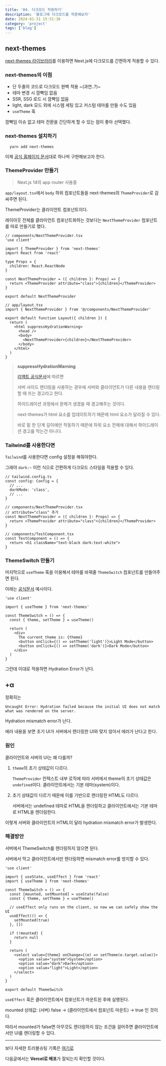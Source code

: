 ```yaml
---
title: '04. 다크모드 적용하기'
description: '블로그에 다크모드를 적용해보자'
date: 2024-01-31 15:51:38
category: 'project'
tags: ['blog']
---
```


## next-themes

[next-themes 라이브러리](https://github.com/pacocoursey/next-themes?tab=readme-ov-file###with-tailwind)를 이용하면 Next.js에 다크모드를 간편하게 적용할 수 있다.

### next-themes의 이점

- 단 두줄의 코드로 다크모드 완벽 적용 ~(과연..?)~
- 테마 변경 시 깜빡임 없음
- SSR, SSG 로드 시 깜빡임 없음
- light, dark 모드 외에 시스템 세팅 있고 커스텀 테마를 만들 수도 있음
- `useTheme` 훅

깜빡임 이슈 없고 테마 전환을 간단하게 할 수 있는 점이 좋아 선택했다.

### next-themes 설치하기

```shell
  yarn add next-themes
```

이제 [공식 홈페이지 문서](https://github.com/pacocoursey/next-themes?tab=readme-ov-file###with-tailwind)대로 하나씩 구현해보고자 한다.

### ThemeProvider 만들기

> Next.js 14의 app router 사용중

`app/layout.tsx`에서 `body` 하위 컴포넌트들을 next-themes의 `ThemeProvider`로 감싸주면 된다.

ThemeProvider는 클라이언트 컴포넌트이다.

레이아웃 전체를 클라이언트 컴포넌트화하는 것보다는 `NextThemeProvider` 컴포넌트를 따로 만들기로 했다.

```tsx
// components/NextThemeProvider.tsx
'use client'

import { ThemeProvider } from 'next-themes'
import React from 'react'

type Props = {
  children: React.ReactNode
}

const NextThemeProvider = ({ children }: Props) => {
  return <ThemeProvider attribute="class">{children}</ThemeProvider>
}

export default NextThemeProvider
```

```tsx {6, 9}
// app/layout.tsx
import { NextThemeProvider } from '@/components/NextThemeProvider'

export default function Layout({ children }) {
  return (
    <html suppressHydrationWarning>
      <head />
      <body>
        <NextThemeProvider>{children}</NextThemeProvider>
      </body>
    </html>
  )
}
```

> **suppressHydrationWarning**
>
> [리액트 공식문서](https://ko.legacy.reactjs.org/docs/dom-elements.html#suppresshydrationwarning)에 따르면
>
> 서버 사이드 렌더링을 사용하는 경우에 서버와 클라이언트가 다른 내용을 렌더링할 때 뜨는 경고라고 한다.
>
> 하이드레이션 과정에서 문제가 생겼을 때 경고해주는 것이다.
>
> next-themes가 html 요소를 업데이트하기 때문에 html 요소가 달라질 수 있다.
>
> 바로 밑 한 단계 깊이에만 작동하기 때문에 하위 요소 전체에 대해서 하이드레이션 경고를 막는건 아니다.

### Tailwind를 사용한다면

`Tailwind`를 사용한다면 config 설정을 해줘야한다.

그래야 `dark:~` 이런 식으로 간편하게 다크모드 스타일을 적용할 수 있다.

```tsx {4, 11}
// tailwind.config.ts
const config: Config = {
  // ...
  darkMode: 'class',
  // ...
}

// components/NextThemeProvider.tsx
// attribute="class" 추가
const NextThemeProvider = ({ children }: Props) => {
  return <ThemeProvider attribute="class">{children}</ThemeProvider>
}

// components/TestComponent.tsx
const TestComponent = () => {
  return <h1 className="text-black dark:text-white">
}
```

### ThemeSwitch 만들기

마지막으로 `useTheme` 훅을 이용해서 테마를 바꿔줄 `ThemeSwitch` 컴포넌트를 만들어주면 된다.

아래는 [공식문서](https://github.com/pacocoursey/next-themes?tab=readme-ov-file#usetheme) 예시이다.

```tsx
'use client'

import { useTheme } from 'next-themes'

const ThemeSwitch = () => {
  const { theme, setTheme } = useTheme()

  return (
    <div>
      The current theme is: {theme}
      <button onClick={() => setTheme('light')}>Light Mode</button>
      <button onClick={() => setTheme('dark')}>Dark Mode</button>
    </div>
  )
}
```

그런데 이대로 적용하면 Hydration Error가 난다.

## +&alpha;

정확히는

`Uncaught Error: Hydration failed because the initial UI does not match what was rendered on the server.`

Hydration mismatch error가 난다.

에러 내용을 보면 초기 UI가 서버에서 렌더링한 UI와 맞지 않아서 에러가 난다고 한다.

### 원인

클라이언트와 서버의 UI는 왜 다를까?

1. `theme`의 초기 상태값이 다르다.

   `ThemeProvider` 컨텍스트 내부 로직에 따라 서버에서 theme의 초기 상태값은 `undefined`이다.
   클라이언트에서는 기본 테마(system)이다.

2. 초기 상태값이 다르기 때문에 이를 기반으로 렌더링한 HTML도 다르다.

   서버에서는 undefined 테마로 HTML을 렌더링하고 클라이언트에서는 기본 테마로 HTML을 렌더링한다.

이렇게 서버와 클라이언트의 HTML이 달라 hydration mismatch error가 발생한다.

### 해결방안

서버에서 ThemeSwitch를 렌더링하지 않으면 된다.

서버에서 막고 클라이언트에서만 렌더링하면 mismatch error를 방지할 수 있다.

```tsx {11-13, 15-17}
'use client'

import { useState, useEffect } from 'react'
import { useTheme } from 'next-themes'

const ThemeSwitch = () => {
  const [mounted, setMounted] = useState(false)
  const { theme, setTheme } = useTheme()

  // useEffect only runs on the client, so now we can safely show the UI
  useEffect(() => {
    setMounted(true)
  }, [])

  if (!mounted) {
    return null
  }

  return (
    <select value={theme} onChange={(e) => setTheme(e.target.value)}>
      <option value="system">System</option>
      <option value="dark">Dark</option>
      <option value="light">Light</option>
    </select>
  )
}

export default ThemeSwitch
```

`useEffect` 훅은 클라이언트에서 컴포넌트가 마운트된 후에 실행된다.

mounted 상태값: (서버) false -> (클라이언트에서 컴포넌트 마운트) -> true 인 것이다.

따라서 mounted가 false면 아무것도 렌더링하지 않는 조건을 걸어주면 클라이언트에서만 UI를 렌더링할 수 있다.

<hr />

보다 자세한 트러블슈팅 기록은 [여기로](/posts/projects/troubleshooting/hydration-error)

다음글에서는 **Vercel로 배포**가 잘되는지 확인할 것이다.
